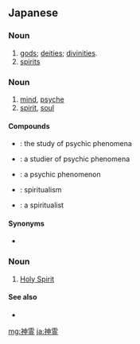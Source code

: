 ==Japanese==
{{ja-kanjitab|神|霊}}

===Noun===
{{ja-noun|しんれい|kyu=神靈}}

# [[god]]s; [[deity|deities]]; [[divinity|divinities]].
# [[spirit]]s

===Noun===
{{ja-noun|しんれい}}

# [[mind]], [[psyche]]
# [[spirit]], [[soul]]

====Compounds====
* {{ja-r|神霊学|しんれいがく}}: the study of psychic phenomena
* {{ja-r|神霊学者|しんれい がくしゃ}}: a studier of psychic phenomena
* {{ja-r|神霊現象|しんれい げんしょう}}: a psychic phenomenon
* {{ja-r|神霊術|しんれいじゅつ}}: spiritualism
* {{ja-r|神霊術者|しんれいじゅつしゃ}}: a spiritualist

====Synonyms====
* {{sense|soul}} {{ja-r|心霊|しんれい}}

===Noun===
{{ja-noun|しんれい}}

# {{lb|ja|sort=しんれい|Christianity}} [[Holy Spirit]]

====See also====
* {{pedialite|lang=ja}}

[[mg:神霊]]
[[ja:神霊]]